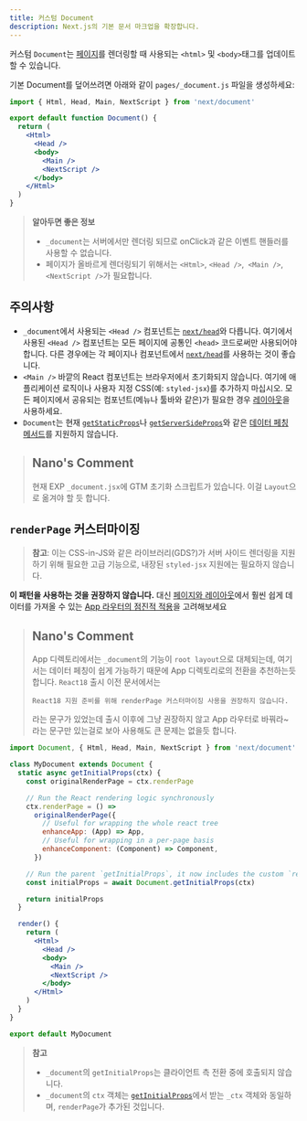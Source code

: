 ```yaml
---
title: 커스텀 Document
description: Next.js의 기본 문서 마크업을 확장합니다.
---
```


커스텀 `Document`는 [페이지](/docs/03-pages/01-building-your-application/01-routing/01-pages-and-layouts.mdx)를 렌더링할 때 사용되는 `<html>` 및 `<body>`태그를 업데이트할 수 있습니다.

기본 Document를 덮어쓰려면 아래와 같이 `pages/_document.js` 파일을 생성하세요:

```jsx
import { Html, Head, Main, NextScript } from 'next/document'

export default function Document() {
  return (
    <Html>
      <Head />
      <body>
        <Main />
        <NextScript />
      </body>
    </Html>
  )
}
```

> **알아두면 좋은 정보**
>
> - `_document`는 서버에서만 렌더링 되므로 onClick과 같은 이벤트 핸들러를 사용할 수 없습니다.
> - 페이지가 올바르게 렌더링되기 위해서는 `<Html>`, `<Head />`,` <Main />`, `<NextScript />`가 필요합니다.

## 주의사항

- `_document`에서 사용되는 `<Head />` 컴포넌트는 [`next/head`](/docs/03-pages/02-api-reference/01-components/head.mdx)와 다릅니다. 여기에서 사용된 `<Head />` 컴포넌트는 모든 페이지에 공통인 `<head>` 코드로써만 사용되어야 합니다. 다른 경우에는 각 페이지나 컴포넌트에서 [`next/head`](/docs/pages/api-reference/components/head)를 사용하는 것이 좋습니다.
- `<Main />` 바깥의 React 컴포넌트는 브라우저에서 초기화되지 않습니다. 여기에
  애플리케이션 로직이나 사용자 지정 CSS(예: `styled-jsx`)를 추가하지 마십시오.
  모든 페이지에서 공유되는 컴포넌트(메뉴나 툴바와 같은)가 필요한 경우 [레이아웃](/docs/03-pages/01-building-your-application/01-routing/01-pages-and-layouts.mdx)을
  사용하세요.
- `Document`는 현재 [`getStaticProps`](/docs/03-pages/01-building-your-application/03-data-fetching/01-get-static-props.mdx)나 [`getServerSideProps`](/docs/03-pages/01-building-your-application/03-data-fetching/03-get-server-side-props.mdx)와 같은 [데이터 페칭 메서드](/docs/03-pages/01-building-your-application/03-data-fetching)를 지원하지 않습니다.

> ## Nano's Comment
>
> 현재 EXP `_document.jsx`에 GTM 초기화 스크립트가 있습니다. 이걸 `Layout`으로 옮겨야 할 듯 합니다.

## `renderPage` 커스터마이징

> **참고**: 이는 CSS-in-JS와 같은 라이브러리(GDS?)가 서버 사이드 렌더링을 지원하기 위해 필요한 고급 기능으로, 내장된 `styled-jsx` 지원에는 필요하지 않습니다.

**이 패턴을 사용하는 것을 권장하지 않습니다.** 대신 [페이지와 레이아웃](/docs/02-app/01-building-your-application/01-routing/02-pages-and-layouts.mdx)에서 훨씬 쉽게 데이터를 가져올 수 있는 [App 라우터의 점진적 적용](/docs/02-app/01-building-your-application/08-upgrading/02-app-router-migration.mdx)을 고려해보세요

> ## Nano's Comment
>
> App 디렉토리에서는 `_document`의 기능이 `root layout`으로 대체되는데, 여기서는 데이터 페칭이 쉽게 가능하기 때문에 App 디렉토리로의 전환을 추천하는듯 합니다. `React18` 출시 이전 문서에서는
>
> `React18 지원 준비를 위해 renderPage 커스터마이징 사용을 권장하지 않습니다.`
>
> 라는 문구가 있었는데 출시 이후에 그냥 권장하지 않고 App 라우터로 바꿔라~ 라는 문구만 있는걸로 보아 사용해도 큰 문제는 없을듯 합니다.

```jsx
import Document, { Html, Head, Main, NextScript } from 'next/document'

class MyDocument extends Document {
  static async getInitialProps(ctx) {
    const originalRenderPage = ctx.renderPage

    // Run the React rendering logic synchronously
    ctx.renderPage = () =>
      originalRenderPage({
        // Useful for wrapping the whole react tree
        enhanceApp: (App) => App,
        // Useful for wrapping in a per-page basis
        enhanceComponent: (Component) => Component,
      })

    // Run the parent `getInitialProps`, it now includes the custom `renderPage`
    const initialProps = await Document.getInitialProps(ctx)

    return initialProps
  }

  render() {
    return (
      <Html>
        <Head />
        <body>
          <Main />
          <NextScript />
        </body>
      </Html>
    )
  }
}

export default MyDocument
```

> **참고**
>
> - `_document`의 `getInitialProps`는 클라이언트 측 전환 중에 호출되지 않습니다.
> - `_document`의 `ctx` 객체는 [`getInitialProps`](/docs/03-pages/02-api-reference/02-functions/get-initial-props.mdx)에서 받는 `_ctx` 객체와 동일하며, `renderPage`가 추가된 것입니다.
